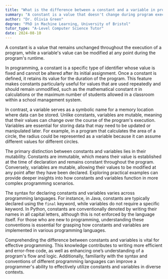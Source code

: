 ```yaml
---
title: "What is the difference between a constant and a variable in programming?"
summary: "A constant is a value that doesn't change during program execution, while a variable's value can change throughout the program."
author: "Dr. Olivia Green"
degree: "PhD in Machine Learning, University of Bristol"
tutor_type: "A-Level Computer Science Tutor"
date: 2024-08-10
---
```


A constant is a value that remains unchanged throughout the execution of a program, while a variable's value can be modified at any point during the program's runtime.

In programming, a constant is a specific type of identifier whose value is fixed and cannot be altered after its initial assignment. Once a constant is defined, it retains its value for the duration of the program. This feature makes constants particularly useful for values that are used repeatedly and should remain unmodified, such as the mathematical constant $\pi$ in calculations or the maximum number of students allowed in a classroom within a school management system.

In contrast, a variable serves as a symbolic name for a memory location where data can be stored. Unlike constants, variables are mutable, meaning that their values can change over the course of the program's execution. Variables are essential for storing data that may need to be updated or manipulated later. For example, in a program that calculates the area of a circle, the radius could be represented as a variable because it can assume different values for different circles.

The primary distinction between constants and variables lies in their mutability. Constants are immutable, which means their value is established at the time of declaration and remains constant throughout the program. Conversely, variables are mutable, allowing their values to be modified at any point after they have been declared. Exploring practical examples can provide deeper insights into how constants and variables function in more complex programming scenarios.

The syntax for declaring constants and variables varies across programming languages. For instance, in Java, constants are typically declared using the `final` keyword, while variables do not require a specific keyword. In Python, constants are conventionally denoted by writing their names in all capital letters, although this is not enforced by the language itself. For those who are new to programming, understanding these conventions is essential for grasping how constants and variables are implemented in various programming languages.

Comprehending the difference between constants and variables is vital for effective programming. This knowledge contributes to writing more efficient and error-free code, as well as enhancing one’s understanding of a program's flow and logic. Additionally, familiarity with the syntax and conventions of different programming languages can improve a programmer's ability to effectively utilize constants and variables in diverse contexts.
    